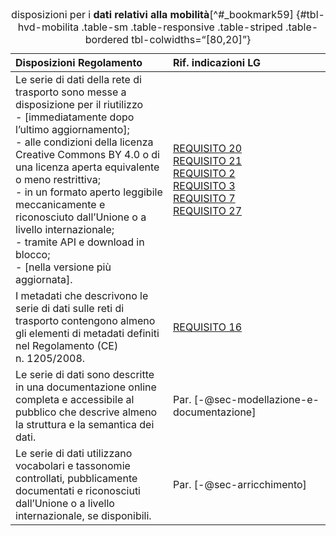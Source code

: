 :::{.column-page-inset-right}

| **Disposizioni Regolamento** | **Rif. indicazioni LG** |
| :--- | :--- |
| Le serie di dati della rete di trasporto sono messe a disposizione per il riutilizzo<br>\- [immediatamente dopo l'ultimo aggiornamento];<br>\- alle condizioni della licenza Creative Commons BY 4.0 o di una licenza aperta equivalente o meno restrittiva;<br>\- in un formato aperto leggibile meccanicamente e riconosciuto dall'Unione o a livello internazionale;<br>\- tramite API e download in blocco;<br>\- [nella versione più aggiornata]. | [REQUISITO 20](capitolo-6.qmd#req-20)<br>[REQUISITO 21](capitolo-6.qmd#req-21)<br>[REQUISITO 2](capitolo-4.qmd#req-2)<br>[REQUISITO 3](capitolo-4.qmd#req-3)<br>[REQUISITO 7](capitolo-4.qmd#req-7)<br>[REQUISITO 27](capitolo-7.qmd#req-27) |
| I metadati che descrivono le serie di dati sulle reti di trasporto contengono almeno gli elementi di metadati definiti nel Regolamento (CE) n. 1205/2008. | [REQUISITO 16](capitolo-4.qmd#req-16) |
| Le serie di dati sono descritte in una documentazione online completa e accessibile al pubblico che descrive almeno la struttura e la semantica dei dati. | Par. [-@sec-modellazione-e-documentazione] |
| Le serie di dati utilizzano vocabolari e tassonomie controllati, pubblicamente documentati e riconosciuti dall'Unione o a livello internazionale, se disponibili. | Par. [-@sec-arricchimento] |

: disposizioni per i **dati relativi alla mobilità**[^#_bookmark59] {#tbl-hvd-mobilita .table-sm .table-responsive .table-striped .table-bordered tbl-colwidths="[80,20]"}

:::
